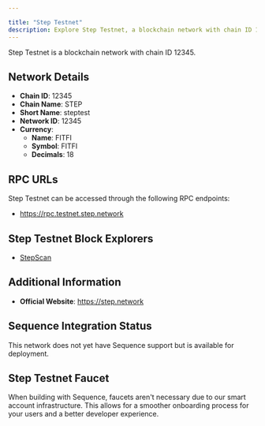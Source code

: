```yaml
---

title: "Step Testnet"
description: Explore Step Testnet, a blockchain network with chain ID 12345. Learn about its native currency, FITFI, and how to interact with the network.
---
```




Step Testnet is a blockchain network with chain ID 12345.

## Network Details

- **Chain ID**: 12345
- **Chain Name**: STEP
- **Short Name**: steptest
- **Network ID**: 12345
- **Currency**: 
  - **Name**: FITFI
  - **Symbol**: FITFI
  - **Decimals**: 18

## RPC URLs

Step Testnet can be accessed through the following RPC endpoints:

- https://rpc.testnet.step.network

## Step Testnet Block Explorers

- [StepScan](https://testnet.stepscan.io)

## Additional Information

- **Official Website**: https://step.network

## Sequence Integration Status

This network does not yet have Sequence support but is available for deployment.

## Step Testnet Faucet

When building with Sequence, faucets aren't necessary due to our smart account infrastructure. This allows for a smoother onboarding process for your users and a better developer experience.
